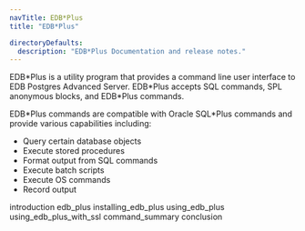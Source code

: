 ```yaml
---
navTitle: EDB*Plus
title: "EDB*Plus"

directoryDefaults:
  description: "EDB*Plus Documentation and release notes."
---
```


EDB\*Plus is a utility program that provides a command line user interface to EDB Postgres Advanced Server. EDB\*Plus accepts SQL commands, SPL anonymous blocks, and EDB\*Plus commands.

EDB\*Plus commands are compatible with Oracle SQL\*Plus commands and provide various capabilities including:

-   Query certain database objects
-   Execute stored procedures
-   Format output from SQL commands
-   Execute batch scripts
-   Execute OS commands
-   Record output

<div class="toctree" maxdepth="4">

introduction edb_plus installing_edb_plus using_edb_plus using_edb_plus_with_ssl command_summary conclusion

</div>
